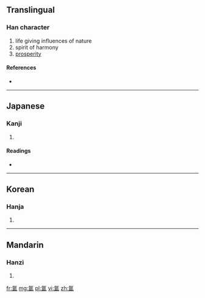{{also|氳}}
==Translingual==

===Han character===
{{Han char|rn=84|rad=气|as=10|sn=14|four=|canj=人弓日月廿 (ONABT)}}

# life giving influences of nature
# spirit of harmony
# [[prosperity]]

====References====
* {{Han ref|kx=0600.021|hdz=32013.090|uh=6C32|ud=27698}}

----

==Japanese==

===Kanji===
{{ja-kanji|grade=|rs=气10}}

# {{defn|Japanese|sort=气10}}

====Readings====
* {{ja-readings|on=[[うん]] (un)|kun=[[さかん]] (sakan)}}

----

==Korean==

===Hanja===
{{ko-hanja|hangeul=온|eumhun=|rv=on|mr=on|y=on}}

# {{defn|Korean|sort=气10}}

----

==Mandarin==

===Hanzi===
{{cmn-hanzi|tra=氳|pin=[[yūn]] ([[yun1]])|wg=yün<sup>1</sup>}}

# {{defn|Mandarin|sort=气10}}

[[fr:氲]]
[[mg:氲]]
[[pl:氲]]
[[vi:氲]]
[[zh:氲]]